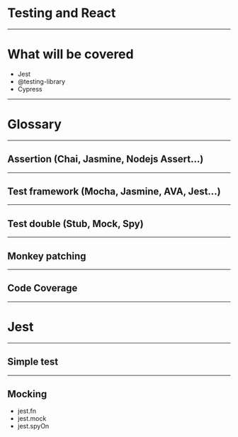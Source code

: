 # Testing and React

---

# What will be covered

- Jest
- @testing-library
- Cypress

---

# Glossary

---

## Assertion (Chai, Jasmine, Nodejs Assert...)

---

## Test framework (Mocha, Jasmine, AVA, Jest...)

---

## Test double (Stub, Mock, Spy)

---

## Monkey patching

---

## Code Coverage

---

# Jest

---

## Simple test

---

## Mocking

- jest.fn
- jest.mock
- jest.spyOn

